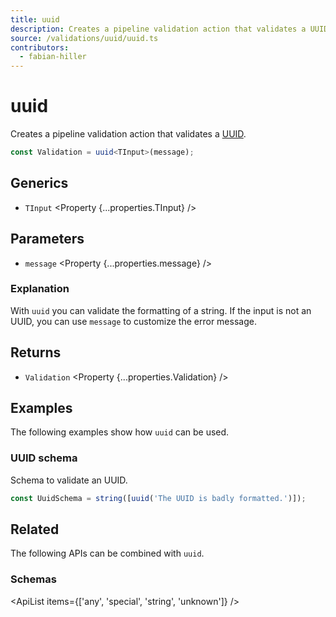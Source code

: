 ```yaml
---
title: uuid
description: Creates a pipeline validation action that validates a UUID.
source: /validations/uuid/uuid.ts
contributors:
  - fabian-hiller
---
```



# uuid

Creates a pipeline validation action that validates a [UUID](https://en.wikipedia.org/wiki/Universally_unique_identifier).

```ts
const Validation = uuid<TInput>(message);
```

## Generics

- `TInput` <Property {...properties.TInput} />

## Parameters

- `message` <Property {...properties.message} />

### Explanation

With `uuid` you can validate the formatting of a string. If the input is not an UUID, you can use `message` to customize the error message.

## Returns

- `Validation` <Property {...properties.Validation} />

## Examples

The following examples show how `uuid` can be used.

### UUID schema

Schema to validate an UUID.

```ts
const UuidSchema = string([uuid('The UUID is badly formatted.')]);
```

## Related

The following APIs can be combined with `uuid`.

### Schemas

<ApiList items={['any', 'special', 'string', 'unknown']} />
